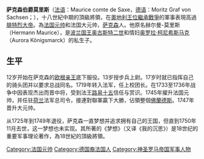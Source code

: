 {{Infobox royalty
| name            = 莫里斯·德·薩克斯<br>Maurice de Saxe
| title           = 薩克森伯爵<br>{{le|法國大元帥|Marshal General of France}}
| image           = Maurice Quentin de La Tour 001.jpg
| caption         = 佩帶[[白鷹勳章|波蘭白鷹勳章]]的莫里斯，1748年
| birth_date      = {{birth date|1696 |10|28|df=y}}
| birth_place     = [[戈斯拉爾|戈斯拉爾]]
| death_date      = {{death date and age|1750|11|20|1696 |10|28|df=y}}
| death_place     = [[香波爾城堡|香波爾城堡]]
| place of burial = [[斯特拉斯堡|斯特拉斯堡]][[聖多馬教堂_(斯特拉斯堡)|聖多馬教堂]]
| spouse          = Johanna Viktoria von Loeben
| issue           = August Adolf von Sachsen<br>{{le|馬里-奧若兒·德·薩克斯|Marie-Aurore de Saxe}}
| father          = [[奧古斯特二世_(波蘭)|奧古斯特二世]]
| mother          = {{le|柯尼西斯馬克女伯爵|Maria Aurora of Königsmarck}}
| signature       = Signatur Moritz von Sachsen (1696–1750).PNG
}}
'''萨克森伯爵莫里斯'''（[[法语|法语]]：Maurice comte de Saxe，[[德语|德语]]：Moritz Graf von Sachsen；{{bd|1696年|10月28日|1750年|11月20日}}），十八世紀中期的頂級將領，在[[奧地利王位繼承戰爭|奧地利王位繼承戰爭]]的軍事表現高過[[腓特烈大帝|腓特烈大帝]]。為[[法国元帅|法国元帅]]和法国大元帅，[[萨克森|萨克森]]人。他原名赫尔曼-莫里斯（Hermann Maurice），是[[波兰君主列表|波兰国王]][[奥古斯特二世_(波兰)|奥古斯特二世]]和情妇[[奥罗拉·柯尼希斯马克|奥罗拉·柯尼希斯马克]]（Aurora Königsmarck）的私生子。

==生平==
12岁开始在萨克森的[[欧根亲王_(萨伏伊)|欧根亲王]]底下服役。13岁授步兵上尉。17岁时就已指挥自己的骑头团并以要求总战同名。1719年转入法军，任上校团长。在1733至1736年战争中因表现杰出而晋中将，受到法王[[路易十五|路易十五]]信任与赏识。1745年擢升法国元帅，并任驻[[荷兰|荷兰]]法军总司令，接連對聯軍贏下大勝，佔領整個[[佛蘭德斯|佛蘭德斯]]。1747年晋升大元帅。

从1725年到1749年退役，萨克森一直梦想并追求拥有自己的王国，但直到1750年11月去世，这一梦想也未实现。其所著的《梦想》（又译《我的沉思》）是18世纪的重要军事理论著作，為18世紀的頂級將領。

{{法國大元帥}}
{{Authority control}}
{{DEFAULTSORT:Saxe, Maurice, Count Of}}
[[Category:法国元帅|Category:法国元帅]]
[[Category:德国裔法国人|Category:德国裔法国人]]
[[Category:神圣罗马帝国军事人物|Category:神圣罗马帝国军事人物]]